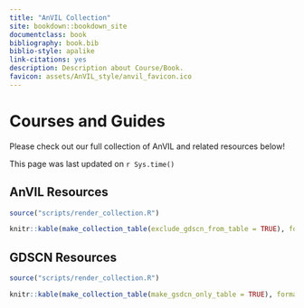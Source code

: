 ```yaml
---
title: "AnVIL Collection"
site: bookdown::bookdown_site
documentclass: book
bibliography: book.bib
biblio-style: apalike
link-citations: yes
description: Description about Course/Book.
favicon: assets/AnVIL_style/anvil_favicon.ico
---
```


# Courses and Guides {-}

Please check out our full collection of AnVIL and related resources below!

This page was last updated on `r Sys.time()`

## AnVIL Resources {-}

```r
source("scripts/render_collection.R")

knitr::kable(make_collection_table(exclude_gdscn_from_table = TRUE), format = "html")
```

## GDSCN Resources {-}

```r
source("scripts/render_collection.R")

knitr::kable(make_collection_table(make_gsdcn_only_table = TRUE), format = "html")
```
